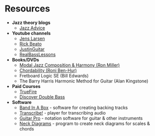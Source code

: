 # Resources

- **Jazz theory blogs**
  - [Jazz Advice](https://www.jazzadvice.com/)

- **Youtube channels**
  - [Jens Larsen](https://www.youtube.com/c/JensLarsen)
  - [Rick Beato](https://www.youtube.com/c/RickBeato)
  - [JustinGuitar](https://www.youtube.com/c/justinguitar)
  - [RealBassLessons](https://www.youtube.com/channel/UCTLM0C5Acp-0xi4ZEb-mSQg)

- **Books/DVDs**
  - [Modal Jazz Composition & Harmony (Ron Miller)](https://www.jazzbooks.com/mm5/merchant.mvc?Screen=PROD&Product_code=MJCH)
  - [Chordability (Roni Ben-Hur)](https://www.jazzbooks.com/mm5/merchant.mvc?Screen=PROD&Store_Code=JAJAZZ&Product_Code=D1216&Category_Code=)
  - Fretboard Logic SE (Bill Edwards)
  - The Barry Harris Harmonic Method for Guitar (Alan Kingstone)

- **Paid Courses**
  - [TrueFire](https://truefire.com/online-guitar-lessons/)
  - [Discover Double Bass](https://discoverdoublebass.com/)

- **Software**
  - [Band In A Box](https://www.pgmusic.com/) - software for creating backing tracks
  - [Transcribe!](https://www.seventhstring.com/) - player for transcribing audio
  - [Guitar Pro](https://www.guitar-pro.com/) - notation software for guitar & other instruments
  - [Neck Diagrams](https://www.neckdiagrams.com/) - program to create neck diagrams for scales & chords

